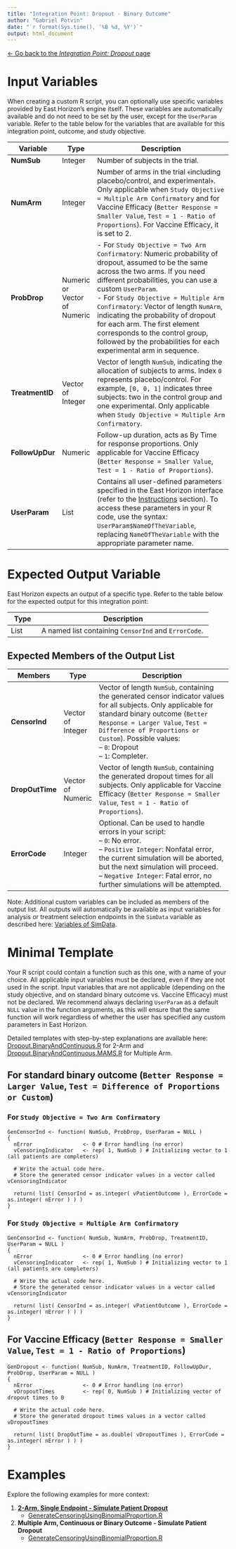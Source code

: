 ```yaml
---
title: "Integration Point: Dropout - Binary Outcome"
author: "Gabriel Potvin"
date: "`r format(Sys.time(), '%B %d, %Y')`"
output: html_document
---
```


[$\leftarrow$ Go back to the *Integration Point: Dropout* page](IntegrationPointDropout.html)

# Input Variables

When creating a custom R script, you can optionally use specific variables provided by East Horizon's engine itself. These variables are automatically available and do not need to be set by the user, except for the `UserParam` variable. Refer to the table below for the variables that are available for this integration point, outcome, and study objective.

| **Variable**   | **Type** | **Description**                                                                 |
|----------------|--------------|---------------------------------------------------------------------------------|
|**NumSub**|Integer|Number of subjects in the trial.|
|**NumArm**|Integer|Number of arms in the trial ﴾including placebo/control, and experimental﴿. Only applicable when `Study Objective = Multiple Arm Confirmatory` and for Vaccine Efficacy (`Better Response = Smaller Value`, `Test = 1 - Ratio of Proportions`). For Vaccine Efficacy, it is set to 2.|
|**ProbDrop**|Numeric or Vector of Numeric|- For `Study Objective = Two Arm Confirmatory`: Numeric probability of dropout, assumed to be the same across the two arms. If you need different probabilities, you can use a custom `UserParam`.<br/>- For `Study Objective = Multiple Arm Confirmatory`: Vector of length `NumArm`, indicating the probability of dropout for each arm. The first element corresponds to the control group, followed by the probabilities for each experimental arm in sequence.|
|**TreatmentID**|Vector of Integer|Vector of length `NumSub`, indicating the allocation of subjects to arms. Index `0` represents placebo/control. For example, `[0, 0, 1]` indicates three subjects: two in the control group and one experimental. Only applicable when `Study Objective = Multiple Arm Confirmatory`.|
|**FollowUpDur**|Numeric|Follow-up duration, acts as By Time for response proportions. Only applicable for Vaccine Efficacy (`Better Response = Smaller Value`, `Test = 1 - Ratio of Proportions`).|
| **UserParam**  | List     | Contains all user-defined parameters specified in the East Horizon interface (refer to the [Instructions](IntegrationPointDropout.html#instructions) section). To access these parameters in your R code, use the syntax: `UserParam$NameOfTheVariable`, replacing `NameOfTheVariable` with the appropriate parameter name. |

# Expected Output Variable

East Horizon expects an output of a specific type. Refer to the table below for the expected output for this integration point:

| **Type**  | **Description**                                                                                  |
|------------------|--------------------------------------------------------------------------------------------------|
| List  | A named list containing `CensorInd` and `ErrorCode`.                    |

## Expected Members of the Output List

| **Members**     | **Type**  | **Description**                                                                                  |
|----------------|--------------|---------------------------------------------------------------------------------|
| **CensorInd**   | Vector of Integer  | Vector of length `NumSub`, containing the generated censor indicator values for all subjects. Only applicable for standard binary outcome (`Better Response = Larger Value`, `Test = Difference of Proportions or Custom`). Possible values:<br>– `0`: Dropout<br>– `1`: Completer.|
| **DropOutTime**   | Vector of Numeric  | Vector of length `NumSub`, containing the generated dropout times for all subjects. Only applicable for Vaccine Efficacy (`Better Response = Smaller Value`, `Test = 1 - Ratio of Proportions`).|
| **ErrorCode**   | Integer  | Optional. Can be used to handle errors in your script:<br>– `0`: No error.<br> – `Positive Integer`: Nonfatal error, the current simulation will be aborted, but the next simulation will proceed.<br>– `Negative Integer`: Fatal error, no further simulations will be attempted.                  |

Note: Additional custom variables can be included as members of the output list. All outputs will automatically be available as input variables for analysis or treatment selection endpoints in the `SimData` variable as described here: [Variables of SimData](VariablesOfSimData.html).

# Minimal Template

Your R script could contain a function such as this one, with a name of your choice. All applicable input variables must be declared, even if they are not used in the script. Input variables that are not applicable (depending on the study objective, and on standard binary outcome vs. Vaccine Efficacy) must not be declared. We recommend always declaring `UserParam` as a default `NULL` value in the function arguments, as this will ensure that the same function will work regardless of whether the user has specified any custom parameters in East Horizon.

Detailed templates with step-by-step explanations are available here: [Dropout.BinaryAndContinuous.R](https://github.com/Cytel-Inc/CyneRgy/blob/main/inst/Templates/Dropout.BinaryAndContinuous.R) for 2-Arm and [Dropout.BinaryAndContinuous.MAMS.R](https://github.com/Cytel-Inc/CyneRgy/blob/main/inst/Templates/Dropout.BinaryAndContinuous.MAMS.R) for Multiple Arm.

## For standard binary outcome (`Better Response = Larger Value`, `Test = Difference of Proportions or Custom`)

### For `Study Objective = Two Arm Confirmatory`

```
GenCensorInd <- function( NumSub, ProbDrop, UserParam = NULL )
{
  nError        	    <- 0 # Error handling (no error)
  vCensoringIndicator 	<- rep( 1, NumSub ) # Initializing vector to 1 (all patients are completers)	
  
  # Write the actual code here.
  # Store the generated censor indicator values in a vector called vCensoringIndicator

  return( list( CensorInd = as.integer( vPatientOutcome ), ErrorCode = as.integer( nError ) ) )
}
```

### For `Study Objective = Multiple Arm Confirmatory`

```
GenCensorInd <- function( NumSub, NumArm, ProbDrop, TreatmentID, UserParam = NULL )
{
  nError        	    <- 0 # Error handling (no error)
  vCensoringIndicator 	<- rep( 1, NumSub ) # Initializing vector to 1 (all patients are completers)	
  
  # Write the actual code here.
  # Store the generated censor indicator values in a vector called vCensoringIndicator

  return( list( CensorInd = as.integer( vPatientOutcome ), ErrorCode = as.integer( nError ) ) )
}
```

## For Vaccine Efficacy (`Better Response = Smaller Value`, `Test = 1 - Ratio of Proportions`)

```
GenDropout <- function( NumSub, NumArm, TreatmentID, FollowUpDur, ProbDrop, UserParam = NULL )
{
  nError        	    <- 0 # Error handling (no error)
  vDropoutTimes 	    <- rep( 0, NumSub ) # Initializing vector of dropout times to 0	
  
  # Write the actual code here.
  # Store the generated dropout times values in a vector called vDropoutTimes

  return( list( DropOutTime = as.double( vDropoutTimes ), ErrorCode = as.integer( nError ) ) )
}
```

# Examples

Explore the following examples for more context:

1. [**2-Arm, Single Endpoint - Simulate Patient Dropout**](PatientDropout.html)
    - [GenerateCensoringUsingBinomialProportion.R](https://github.com/Cytel-Inc/CyneRgy/blob/main/inst/Examples/2ArmPatientDropout/R/GenerateCensoringUsingBinomialProportion.R)
2. **Multiple Arm, Continuous or Binary Outcome - Simulate Patient Dropout**
    - [GenerateCensoringUsingBinomialProportion.R](https://github.com/Cytel-Inc/CyneRgy/blob/main/inst/Examples/MultiArmPatientDropout/R/GenerateCensoringUsingBinomialProportion.R)
    